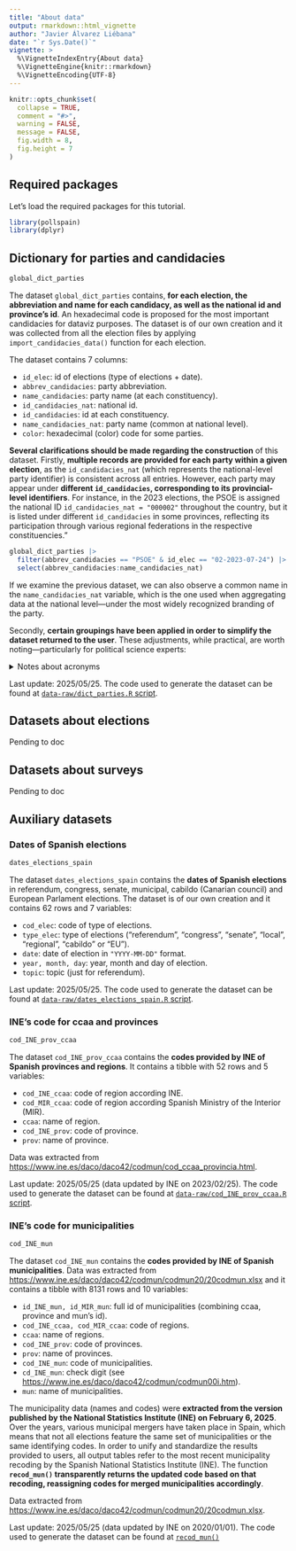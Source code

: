 ```yaml
---
title: "About data"
output: rmarkdown::html_vignette
author: "Javier Álvarez Liébana"
date: "`r Sys.Date()`"
vignette: >
  %\VignetteIndexEntry{About data}
  %\VignetteEngine{knitr::rmarkdown}
  %\VignetteEncoding{UTF-8}
---
```



```r
knitr::opts_chunk$set(
  collapse = TRUE,
  comment = "#>",
  warning = FALSE,
  message = FALSE,
  fig.width = 8,
  fig.height = 7
)
```


## Required packages

Let's load the required packages for this tutorial.

```r
library(pollspain)
library(dplyr)
```


## Dictionary for parties and candidacies

```r
global_dict_parties
```

The dataset `global_dict_parties` contains, [**for each election, the abbreviation and name for each candidacy, as well as the national id and province's id**]{.hl}. An hexadecimal code is proposed for the most important candidacies for dataviz purposes. The dataset is of our own creation and it was collected from all the election files by applying `import_candidacies_data()` function for each election.

The dataset contains 7 columns:

* `id_elec`: id of elections (type of elections + date).
* `abbrev_candidacies`: party abbreviation.
* `name_candidacies`: party name (at each constituency).
* `id_candidacies_nat`: national id.
* `id_candidacies`: id at each constituency.
* `name_candidacies_nat`: party name (common at national level).
* `color`: hexadecimal (color) code for some parties.

[**Several clarifications should be made regarding the construction**]{.hl} of this dataset. Firstly, **multiple records are provided for each party within a given election**, as the `id_candidacies_nat` (which represents the national-level party identifier) is consistent across all entries. However, each party may appear under **different `id_candidacies`, corresponding to its provincial-level identifiers**. For instance, in the 2023 elections, the PSOE is assigned the national ID `id_candidacies_nat = "000002"` throughout the country, but it is listed under different `id_candidacies` in some provinces, reflecting its participation through various regional federations in the respective constituencies."

```r
global_dict_parties |>
  filter(abbrev_candidacies == "PSOE" & id_elec == "02-2023-07-24") |> 
  select(abbrev_candidacies:name_candidacies_nat)
```

If we examine the previous dataset, we can also observe a common name in the `name_candidacies_nat` variable, which is the one used when aggregating data at the national level—under the most widely recognized branding of the party.


Secondly, [**certain groupings have been applied in order to simplify the dataset returned to the user**]{.hl}. These adjustments, while practical, are worth noting—particularly for political science experts:

<details>
<summary>Notes about acronyms</summary>

* The predecessor of the Partido Popular (`PP`) was, in some instances, listed as `AP-PDP`, in others as `AP-PL`, and occasionally as `AP-PDP-PL`. In all such cases, votes for Alianza Popular (`AP`) and its allied formations have been grouped under the acronym `AP-PDP-PL`. Additionally, parties identified as `PP-FORO`, `PP-PAR`, `PP-UP`, `PP-EU`, and `PP-CDEG` have been consolidated under the `PP` acronym. The Unión del Pueblo Navarro (`UPN`) has retained its own acronym, although it shares the same `id_candidacies_nat` as `PP` due to their electoral coalition.

* The Socialist Party of the Basque Country (`PSE-EE`) has consistently been grouped under the acronym `PSOE`, despite having run independently in the 1982 and 1986 elections.

* All federations and coalitions led by Podemos have been grouped under the acronym `PODEMOS`, even when they appeared on ballots as `UNIDAS/OS PODEMOS`. Unless explicitly indicated as a coalition, En Comú Podem has been treated as an independent label, using the acronym `ECP` (also including Guanyem).

* The Basque Nationalist Party (`PNV`), whose name in Basque sometimes appears as `PNV - EAJ`, has been grouped under the acronym `PNV`.

* The Andalusian Party has been unified under the acronym `PSA-PA` across all elections.

* The Basque party `HB` has been unified under the full name `HERRI BATASUNA`.

* In the context of the Catalan independence movement, the historical party `CIU` went to the 2023 elections under the name Partit Demòcrata Europeu Català - Espai CIU (`PDECAT-E-CIU`), after splitting from `JUNTS`.

* All federations and coalitions led by Izquierda Unida have been grouped under the acronym `IU`, including the 2015 `UNIDAD POPULAR: ...` candidacies, which ran separately from the newly created party `PODEMOS`. Also grouped under `IU` are `IU-UPEC` and candidacies such as Esquerra Unida, Ezker Batua, and Ezker Anitza.

* Candidacies of the Spanish Communist Party have been grouped under the acronym `PCE`, although they sometimes appeared officially as `PCA-PCE`.

* The now-defunct Partido Socialista Galego (`PSG`), also appearing as `BLOQUE PSG` or `B-PSG`, has been unified under the acronym of the Bloque Nacionalista Galego (`BNG`), since its various offshoots ultimately merged into `BNG`. Similarly, `BNG` includes candidacies such as `BNG-NOS`.

* The party or candidacy Navarra Suma has been grouped under the acronym `NA-SUMA`.

* The party Coalición Canaria ran under the acronym `CC-PNC` in 2008, and as `CC-NC` in 2011 and 2019; all such cases have been grouped under Coalición Canaria.

</details>

Last update: 2025/05/25. The code used to generate the dataset can be found at [`data-raw/dict_parties.R` script](https://github.com/dadosdelaplace/pollspain/tree/main/data-raw).

## Datasets about elections

Pending to doc

## Datasets about surveys

Pending to doc

## Auxiliary datasets


### Dates of Spanish elections

```r
dates_elections_spain
```

The dataset `dates_elections_spain` contains the [**dates of Spanish elections**]{.hl} in referendum, congress, senate, municipal, cabildo (Canarian council) and European Parlament elections. The dataset is of our own creation and it contains 62 rows and 7 variables:

* `cod_elec`: code of type of elections.
* `type_elec`: type of elections ("referendum", "congress", "senate", "local", "regional", "cabildo" or "EU").
* `date`: date of election in `"YYYY-MM-DD"` format.
* `year, month, day`: year, month and day of election.
* `topic`: topic (just for referendum).

Last update: 2025/05/25. The code used to generate the dataset can be found at [`data-raw/dates_elections_spain.R` script](https://github.com/dadosdelaplace/pollspain/tree/main/data-raw).


### INE's code for ccaa and provinces


```r
cod_INE_prov_ccaa
```

The dataset `cod_INE_prov_ccaa` contains the [**codes provided by INE of Spanish provinces and regions**]{.hl}. It contains a tibble with 52 rows and 5 variables:


* `cod_INE_ccaa`: code of region according INE.
* `cod_MIR_ccaa`: code of region according Spanish Ministry of the Interior (MIR).
* `ccaa`: name of region.
* `cod_INE_prov`: code of province.
* `prov`: name of province.

Data was extracted from <https://www.ine.es/daco/daco42/codmun/cod_ccaa_provincia.html>.

Last update: 2025/05/25 (data updated by INE on 2023/02/25). The code used to generate the dataset can be found at [`data-raw/cod_INE_prov_ccaa.R` script](https://github.com/dadosdelaplace/pollspain/tree/main/data-raw).


### INE's code for municipalities

```r
cod_INE_mun
```

The dataset `cod_INE_mun` contains the [**codes provided by INE of Spanish municipalities**]{.hl}. Data was extracted from <https://www.ine.es/daco/daco42/codmun/codmun20/20codmun.xlsx> and it contains a tibble with 8131 rows and 10 variables:

* `id_INE_mun, id_MIR_mun`: full id of municipalities (combining ccaa, province and mun's id).
* `cod_INE_ccaa, cod_MIR_ccaa`: code of regions.
* `ccaa`: name of regions.
* `cod_INE_prov`: code of provinces.
* `prov`: name of provinces.
* `cod_INE_mun`: code of municipalities.
* `cd_INE_mun`: check digit (see [https://www.ine.es/daco/daco42/codmun/codmun00i.htm](documentation)).
* `mun`: name of municipalities.

The municipality data (names and codes) were **extracted from the version published by the National Statistics Institute (INE) on February 6, 2025**. Over the years, various municipal mergers have taken place in Spain, which means that not all elections feature the same set of municipalities or the same identifying codes. In order to unify and standardize the results provided to users, all output tables refer to the most recent municipality recoding by the Spanish National Statistics Institute (INE). The function [**`recod_mun()` transparently returns the updated code based on that recoding, reassigning codes for merged municipalities accordingly**]{.hl}.

Data extracted from <https://www.ine.es/daco/daco42/codmun/codmun20/20codmun.xlsx>.

Last update: 2025/05/25 (data updated by INE on 2020/01/01). The code used to generate the dataset can be found at [`recod_mun()`](https://javieralvarezliebana.es/pollspain/reference/recod_mun.html)


